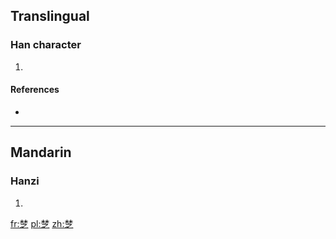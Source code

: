 {{also|楚}}
==Translingual==

===Han character===
{{Han char|rn=75|rad=木|as=08|sn=12|four=|canj=木木戈弓人 (DDINO)}}

# {{defn|Han|sort=木08}}

====References====
* {{Han ref|kx=0537.131|dkj=15062|hdz=21210.060|uh=6918|ud=26904}}

----

==Mandarin==

===Hanzi===
{{cmn-hanzi|pin=[[chǔ]] ([[chu3]])|wg=ch'u<sup>3</sup>}}

# {{defn|Mandarin|sort=木08}}

[[fr:椘]]
[[pl:椘]]
[[zh:椘]]